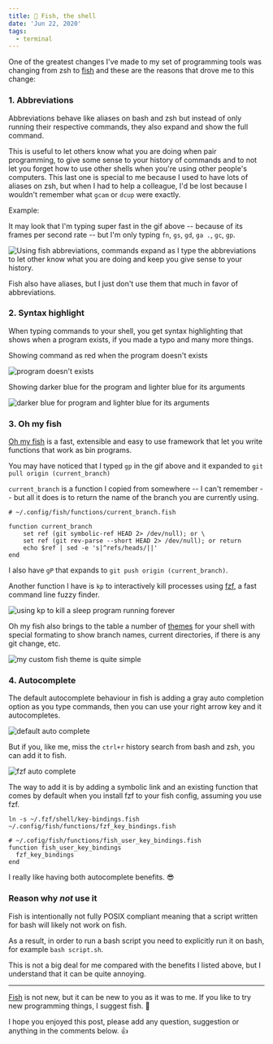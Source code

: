 ```yaml
---
title: 🐠 Fish, the shell
date: 'Jun 22, 2020'
tags:
  - terminal
---
```


One of the greatest changes I've made to my set of programming tools was changing from zsh to [fish](https://fishshell.com/) and these are the reasons that drove me to this change:

### 1. Abbreviations

Abbreviations behave like aliases on bash and zsh but instead of only running their respective commands, they also expand and show the full command.

This is useful to let others know what you are doing when pair programming, to give some sense to your history of commands and to not let you forget how to use other shells when you're using other people's computers. This last one is special to me because I used to have lots of aliases on zsh, but when I had to help a colleague, I'd be lost because I wouldn't remember what `gcam` or `dcup` were exactly.

Example:

It may look that I'm typing super fast in the gif above -- because of its frames per second rate -- but I'm only typing `fn`, `gs`, `gd`, `ga .`, `gc`, `gp`.

![Using fish abbreviations, commands expand as I type the abbreviations to let other know what you are doing and keep you give sense to your history.](/posts/fish-abbreviations.gif)

Fish also have aliases, but I just don't use them that much in favor of abbreviations.

### 2. Syntax highlight

When typing commands to your shell, you get syntax highlighting that shows when a program exists, if you made a typo and many more things.

Showing command as red when the program doesn't exists

![program doesn't exists](/posts/fish-doesnt-exist.png)

Showing darker blue for the program and lighter blue for its arguments

![darker blue for program and lighter blue for its arguments](/posts/fish-syntax-highlight.png)

### 3. Oh my fish

[Oh my fish](https://github.com/oh-my-fish/oh-my-fish) is a fast, extensible and easy to use framework that let you write functions that work as bin programs.

You may have noticed that I typed `gp` in the gif above and it expanded to `git pull origin (current_branch)`

`current_branch` is a function I copied from somewhere -- I can't remember -- but all it does is to return the name of the branch you are currently using.

```
# ~/.config/fish/functions/current_branch.fish

function current_branch
    set ref (git symbolic-ref HEAD 2> /dev/null); or \
    set ref (git rev-parse --short HEAD 2> /dev/null); or return
    echo $ref | sed -e 's|^refs/heads/||'
end
```

I also have `gP` that expands to `git push origin (current_branch)`.

Another function I have is `kp` to interactively kill processes using [fzf](https://github.com/junegunn/fzf), a fast command line fuzzy finder.

![using kp to kill a sleep program running forever](/posts/fish-kp.gif)

Oh my fish also brings to the table a number of [themes](https://github.com/oh-my-fish/oh-my-fish/blob/master/docs/Themes.md) for your shell with special formating to show branch names, current directories, if there is any git change, etc.

![my custom fish theme is quite simple](/posts/fish-oh-my-fish-shell.png)

### 4. Autocomplete

The default autocomplete behaviour in fish is adding a gray auto completion option as you type commands, then you can use your right arrow key and it autocompletes.

![default auto complete](/posts/fish-autocomplete.png)

But if you, like me, miss the `ctrl+r` history search from bash and zsh, you can add it to fish.

![fzf auto complete](/posts/fish-querying-history.png)

The way to add it is by adding a symbolic link and an existing function that comes by default when you install fzf to your fish config, assuming you use fzf.

```
ln -s ~/.fzf/shell/key-bindings.fish ~/.config/fish/functions/fzf_key_bindings.fish

# ~/.cofig/fish/functions/fish_user_key_bindings.fish
function fish_user_key_bindings
  fzf_key_bindings
end
```

I really like having both autocomplete benefits. 😎

### Reason why _not_ use it

Fish is intentionally not fully POSIX compliant meaning that a script written for bash will likely not work on fish.

As a result, in order to run a bash script you need to explicitly run it on bash, for example `bash script.sh`.

This is not a big deal for me compared with the benefits I listed above, but I understand that it can be quite annoying.

---

[Fish](https://fishshell.com/) is not new, but it can be new to you as it was to me. If you like to try new programming things, I suggest fish. 🐠

I hope you enjoyed this post, please add any question, suggestion or anything in the comments below. 👍


